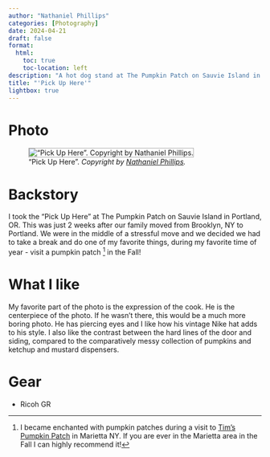 ```yaml
--- 
author: "Nathaniel Phillips" 
categories: [Photography] 
date: 2024-04-21
draft: false
format:
  html:
    toc: true
    toc-location: left
description: "A hot dog stand at The Pumpkin Patch on Sauvie Island in Portland, OR" 
title: "'Pick Up Here'" 
lightbox: true
---
```


# Photo

!["Pick Up Here". _Copyright by [Nathaniel Phillips](https://www.nathanieldphillips.co)._](../assets/photo_pumpkinpatch.jpg){style="border: 1px solid darkgray;"}

# Backstory

I took the "Pick Up Here" at The Pumpkin Patch on Sauvie Island in Portland, OR. This was just 2 weeks after our family moved from Brooklyn, NY to Portland. We were in the middle of a stressful move and we decided we had to take a break and do one of my favorite things, during my favorite time of year - visit a pumpkin patch [^1] in the Fall!

# What I like

My favorite part of the photo is the expression of the cook. He is the centerpiece of the photo. If he wasn't there, this would be a much more boring photo. He has piercing eyes and I like how his vintage Nike hat adds to his style. I also like the contrast between the hard lines of the door and siding, compared to the comparatively messy collection of pumpkins and ketchup and mustard dispensers.

# Gear

- Ricoh GR

[^1]: I became enchanted with pumpkin patches during a visit to [Tim's Pumpkin Patch](https://www.timspumpkinpatch.com/) in Marietta NY. If you are ever in the Marietta area in the Fall I can highly recommend it!

